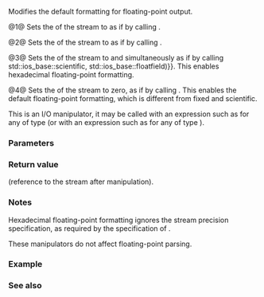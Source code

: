 {{cpp/title|fixed|scientific|hexfloat|defaultfloat}}
{{cpp/io/manip/navbar}}
{{dcl begin}}
{{dcl header|ios}}
{{dcl|num=1|
std::ios_base&amp; fixed( std::ios_base&amp; str );
}}
{{dcl|num=2|
std::ios_base&amp; scientific( std::ios_base&amp; str );
}}
{{dcl|num=3|since=c++11|
std::ios_base&amp; hexfloat( std::ios_base&amp; str );
}}
{{dcl|num=4|since=c++11|
std::ios_base&amp; defaultfloat( std::ios_base&amp; str );
}}
{{dcl end}}

Modifies the default formatting for floating-point output.

@1@ Sets the {{tt|floatfield}} of the stream {{c|str}} to {{tt|fixed}} as if by calling {{c|str.setf(std::ios_base::fixed, std::ios_base::floatfield)}}.

@2@ Sets the {{tt|floatfield}} of the stream {{c|str}} to {{tt|scientific}} as if by calling {{c|str.setf(std::ios_base::scientific, std::ios_base::floatfield)}}.

@3@ Sets the {{tt|floatfield}} of the stream {{c|str}} to {{tt|fixed}} and {{tt|scientific}} simultaneously as if by calling {{c|str.setf(std::ios_base::fixed {{!}} std::ios_base::scientific, std::ios_base::floatfield)}}. This enables hexadecimal floating-point formatting.

@4@ Sets the {{tt|floatfield}} of the stream {{c|str}} to zero, as if by calling {{c|str.unsetf(std::ios_base::floatfield)}}. This enables the default floating-point formatting, which is different from fixed and scientific.

This is an I/O manipulator, it may be called with an expression such as {{c|out &lt;&lt; std::fixed}} for any {{tt|out}} of type {{lc|std::basic_ostream}} (or with an expression such as {{c|in &gt;&gt; std::scientific}} for any {{tt|in}} of type {{lc|std::basic_istream}}).

===Parameters===
{{par begin}}
{{par|str|reference to I/O stream}}
{{par end}}

===Return value===
{{c|str}} (reference to the stream after manipulation).

===Notes===
Hexadecimal floating-point formatting ignores the stream precision specification, as required by the specification of {{lc|std::num_put::do_put}}.

These manipulators do not affect floating-point parsing.

===Example===
{{example
|code=
#include &lt;iomanip&gt;
#include &lt;iostream&gt;
#include &lt;sstream&gt;

enum class cap { title, middle, end };

void print(const char* text, double num, cap c)
{
    if (c == cap::title)
        std::cout &lt;&lt;
            "┌──────────┬────────────┬──────────────────────────┐\n"
            "│  number  │   iomanip  │      representation      │\n"
            "├──────────┼────────────┼──────────────────────────┤\n";
    std::cout &lt;&lt; std::left
         &lt;&lt; "│ " &lt;&lt; std::setw(8) &lt;&lt; text &lt;&lt;      " │ fixed      │ "
         &lt;&lt; std::setw(24) &lt;&lt; std::fixed  &lt;&lt; num &lt;&lt;            " │\n"
         &lt;&lt; "│ " &lt;&lt; std::setw(8) &lt;&lt; text &lt;&lt;      " │ scientific │ "
         &lt;&lt; std::setw(24) &lt;&lt; std::scientific &lt;&lt; num &lt;&lt;        " │\n"
         &lt;&lt; "│ " &lt;&lt; std::setw(8) &lt;&lt; text &lt;&lt;      " │ hexfloat   │ "
         &lt;&lt; std::setw(24) &lt;&lt; std::hexfloat &lt;&lt; num &lt;&lt;          " │\n"
         &lt;&lt; "│ " &lt;&lt; std::setw(8) &lt;&lt; text &lt;&lt;      " │ default    │ "
         &lt;&lt; std::setw(24) &lt;&lt; std::defaultfloat &lt;&lt; num &lt;&lt;      " │\n";
    std::cout &lt;&lt; (c != cap::end ?
            "├──────────┼────────────┼──────────────────────────┤\n" :
            "└──────────┴────────────┴──────────────────────────┘\n");
}

int main()
{
    print("0.0", 0.0, cap::title);
    print("0.01", 0.01, cap::middle);
    print("0.00001", 0.00001, cap::end);

    // Note; choose clang for correct output
    double f;
    std::istringstream("0x1.8p+0") &gt;&gt; f;
    std::cout &lt;&lt; "Parsing 0x1.8p+0 gives " &lt;&lt; f &lt;&lt; '\n';

    std::istringstream("0x1P-1022") &gt;&gt; f;
    std::cout &lt;&lt; "Parsing 0x1P-1022 gives " &lt;&lt; f &lt;&lt; '\n';
}
|output=
┌──────────┬────────────┬──────────────────────────┐
│  number  │   iomanip  │      representation      │
├──────────┼────────────┼──────────────────────────┤
│ 0.0      │ fixed      │ 0.000000                 │
│ 0.0      │ scientific │ 0.000000e+00             │
│ 0.0      │ hexfloat   │ 0x0p+0                   │
│ 0.0      │ default    │ 0                        │
├──────────┼────────────┼──────────────────────────┤
│ 0.01     │ fixed      │ 0.010000                 │
│ 0.01     │ scientific │ 1.000000e-02             │
│ 0.01     │ hexfloat   │ 0x1.47ae147ae147bp-7     │
│ 0.01     │ default    │ 0.01                     │
├──────────┼────────────┼──────────────────────────┤
│ 0.00001  │ fixed      │ 0.000010                 │
│ 0.00001  │ scientific │ 1.000000e-05             │
│ 0.00001  │ hexfloat   │ 0x1.4f8b588e368f1p-17    │
│ 0.00001  │ default    │ 1e-05                    │
└──────────┴────────────┴──────────────────────────┘
Parsing 0x1.8p+0 gives 1.5
Parsing 0x1P-1022 gives 2.22507e-308
}}

===See also===
{{dsc begin}}
{{dsc inc|cpp/io/manip/dsc setprecision}}
{{dsc end}}

{{langlinks|de|es|fr|it|ja|pt|ru|zh}}